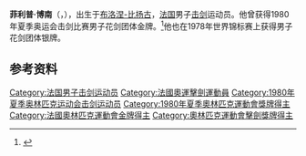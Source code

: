 '''菲利普·博南'''（{{lang-fr|Philippe Bonnin}}，{{bd|1955年|4月30日|}}），出生于[[布洛涅-比扬古|布洛涅-比扬古]]，[[法国|法国]]男子[[击剑|击剑]]运动员。他曾获得1980年夏季奥运会击剑比赛男子花剑团体金牌。<ref name="sports-reference">{{cite web|url=https://www.sports-reference.com/olympics/athletes/bo/philippe-bonnin-1.html|archive-url = https://web.archive.org/web/20200417201508/https://www.sports-reference.com/olympics/athletes/bo/philippe-bonnin-1.html|archive-date=2020-04-17|title=Philippe Bonnin Olympic Results|access-date=2016-03-09|work=sports-reference}}</ref>他也在1978年世界锦标赛上获得男子花剑团体银牌。

== 参考资料 ==
{{reflist}}

{{奥林匹克运动会击剑比赛男子花剑团体冠军}}

{{Authority control}}
{{DEFAULTSORT:Bonnin, Philippe}}
[[Category:法国男子击剑运动员|Category:法国男子击剑运动员]]
[[Category:法國奧運擊劍運動員|Category:法國奧運擊劍運動員]]
[[Category:1980年夏季奥林匹克运动会击剑运动员|Category:1980年夏季奥林匹克运动会击剑运动员]]
[[Category:1980年夏季奧林匹克運動會獎牌得主|Category:1980年夏季奧林匹克運動會獎牌得主]]
[[Category:法國奧林匹克運動會金牌得主|Category:法國奧林匹克運動會金牌得主]]
[[Category:奧林匹克運動會擊劍獎牌得主|Category:奧林匹克運動會擊劍獎牌得主]]

{{法国人物小作品}}